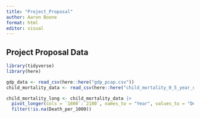 ```yaml
---
title: "Project_Proposal"
author: Aaron Boone
format: html
editor: visual
---
```


## Project Proposal Data

```r
library(tidyverse)
library(here)
```

```r
gdp_data <- read_csv(here::here("gdp_pcap.csv"))
child_mortality_data <- read_csv(here::here("child_mortality_0_5_year_olds_dying_per_1000_born.csv"))

```

```r
child_mortality_long <- child_mortality_data |>
  pivot_longer(cols = `1800`:`2100`, names_to = "Year", values_to = "Death_per_1000") |>
  filter(!is.na(Death_per_1000)) 
  


```
